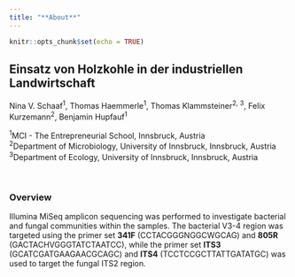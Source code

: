 ```yaml
---
title: "**About**"
---
```


```r
knitr::opts_chunk$set(echo = TRUE)
```

## Einsatz von Holzkohle in der industriellen Landwirtschaft  

Nina V. Schaaf<sup>1</sup>, Thomas Haemmerle<sup>1</sup>, Thomas Klammsteiner<sup>2, 3</sup>, Felix Kurzemann<sup>2</sup>, Benjamin Hupfauf<sup>1</sup>

<sup>1</sup>MCI - The Entrepreneurial School, Innsbruck, Austria  
<sup>2</sup>Department of Microbiology, University of Innsbruck, Innsbruck, Austria  
<sup>3</sup>Department of Ecology, University of Innsbruck, Innsbruck, Austria  
  
<br/>

### Overview 
Illumina MiSeq amplicon sequencing was performed to investigate bacterial and fungal communities within the samples. The bacterial V3-4 region was targeted using the primer set **341F** (CCTACGGGNGGCWGCAG) and **805R** (GACTACHVGGGTATCTAATCC), while the primer set **ITS3** (GCATCGATGAAGAACGCAGC) and **ITS4** (TCCTCCGCTTATTGATATGC) was used to target the fungal ITS2 region.